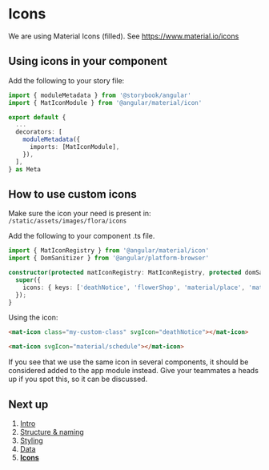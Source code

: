 
<style>{stylesheet}</style>

<Meta title="About/How to develop components/Icons" />

# Icons

We are using Material Icons (filled). See https://www.material.io/icons

## Using icons in your component

Add the following to your story file:

```ts
import { moduleMetadata } from '@storybook/angular'
import { MatIconModule } from '@angular/material/icon'

export default {
  ...
  decorators: [
    moduleMetadata({
      imports: [MatIconModule],
    }),
  ],
} as Meta
```

## How to use custom icons

Make sure the icon your need is present in: `/static/assets/images/flora/icons`

Add the following to your component .ts file.

```ts
import { MatIconRegistry } from '@angular/material/icon'
import { DomSanitizer } from '@angular/platform-browser'

constructor(protected matIconRegistry: MatIconRegistry, protected domSanitizer: DomSanitizer) {
  super({
    icons: { keys: ['deathNotice', 'flowerShop', 'material/place', 'material/schedule'], matIconRegistry, domSanitizer },
  });
}
```

Using the icon:

```html
<mat-icon class="my-custom-class" svgIcon="deathNotice"></mat-icon>

<mat-icon svgIcon="material/schedule"></mat-icon>
```

If you see that we use the same icon in several components, it should be considered added to the app module instead.
Give your teammates a heads up if you spot this, so it can be discussed.

## Next up

1. [Intro](?path=/story/about-how-to-develop-components-intro--page)
2. [Structure & naming](?path=/story/about-how-to-develop-components-structure-naming--page)
3. [Styling](?path=/story/about-how-to-develop-components-styling--page)
4. [Data](?path=/story/about-how-to-develop-components-data--page)
5. **[Icons](?path=/story/about-how-to-develop-components-icons--page)**
